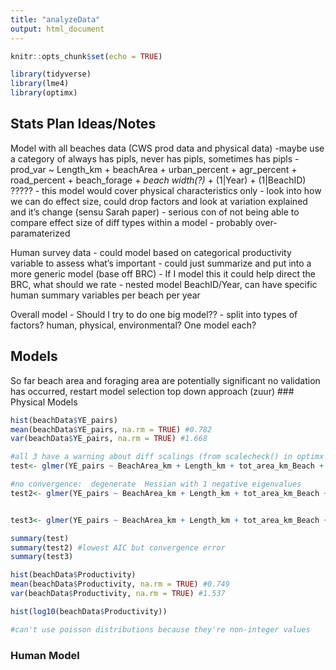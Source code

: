 ```yaml
---
title: "analyzeData"
output: html_document
---
```


```r
knitr::opts_chunk$set(echo = TRUE)

library(tidyverse)
library(lme4)
library(optimx)
```

## Stats Plan Ideas/Notes

Model with all beaches data (CWS prod data and physical data)
-maybe use a category of always has pipls, never has pipls, sometimes has pipls
- prod_var ~ Length_km + beachArea + urban_percent + agr_percent + road_percent + beach_forage + *beach width(?)* + (1|Year) + (1|BeachID) ?????
- this model would cover physical characteristics only
- look into how we can do effect size, could drop factors and look at variation explained and it's change (sensu Sarah paper)
- serious con of not being able to compare effect size of diff types within a model
- probably over-paramaterized

Human survey data
- could model based on categorical productivity variable to assess what's important
- could just summarize and put into a more generic model (base off BRC)
- If I model this it could help direct the BRC, what should we rate
- nested model BeachID/Year, can have specific human summary variables per beach per year

Overall model
- Should I try to do one big model??
- split into types of factors? human, physical, environmental? One model each?



## Models
So far beach area and foraging area are potentially significant
no validation has occurred, restart model selection top down approach (zuur)
### Physical Models
```r
hist(beachData$YE_pairs)
mean(beachData$YE_pairs, na.rm = TRUE) #0.782
var(beachData$YE_pairs, na.rm = TRUE) #1.668

#all 3 have a warning about diff scalings (from scalecheck() in optimx pkg), validate to assess
test<- glmer(YE_pairs ~ BeachArea_km + Length_km + tot_area_km_Beach + developedLand + Management + Year + (1|BeachID), data = mod_data, family = poisson(link = "log"), control = glmerControl(optimizer ='optimx', optCtrl=list(method='nlminb')))

#no convergence:  degenerate  Hessian with 1 negative eigenvalues
test2<- glmer(YE_pairs ~ BeachArea_km + Length_km + tot_area_km_Beach + developedLand + Management + County + Year + (1|BeachID), data = mod_data, family = poisson(link = "log"), control = glmerControl(optimizer ='optimx', optCtrl=list(method='nlminb')))


test3<- glmer(YE_pairs ~ BeachArea_km + Length_km + tot_area_km_Beach + developedLand + Management + Region + Year + (1|BeachID), data = mod_data, family = poisson(link = "log"), control = glmerControl(optimizer ='optimx', optCtrl=list(method='nlminb')))

summary(test) 
summary(test2) #lowest AIC but convergence error
summary(test3)

```



```r
hist(beachData$Productivity)
mean(beachData$Productivity, na.rm = TRUE) #0.749
var(beachData$Productivity, na.rm = TRUE) #1.537

hist(log10(beachData$Productivity))

#can't use poisson distributions because they're non-integer values
```

### Human Model

```r

```



